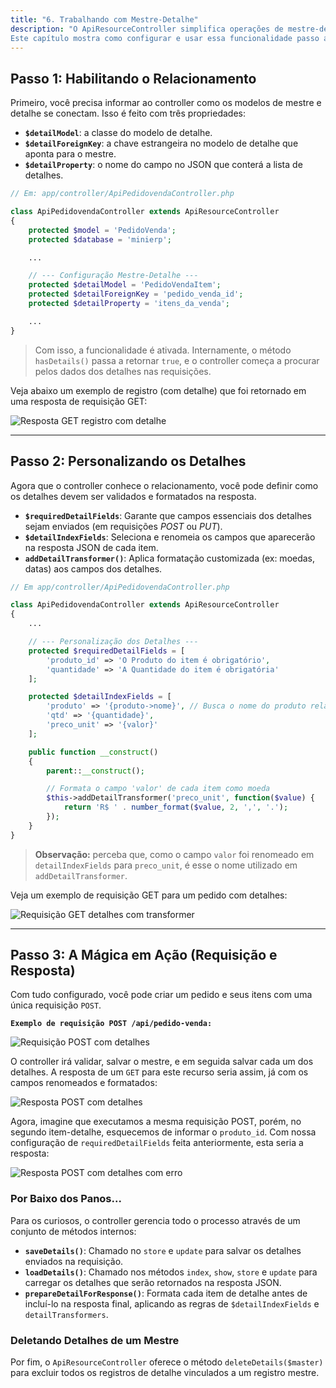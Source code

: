 ```yaml
---
title: "6. Trabalhando com Mestre-Detalhe"
description: "O ApiResourceController simplifica operações de mestre-detalhe, permitindo gerenciar um registro principal (o mestre) e seus registros relacionados (os detalhes) em uma única requisição. O caso de uso mais comum é um **Pedido de Venda** (mestre) e seus **Itens** (detalhes).
Este capítulo mostra como configurar e usar essa funcionalidade passo a passo."
---
```


## Passo 1: Habilitando o Relacionamento

Primeiro, você precisa informar ao controller como os modelos de mestre e detalhe se conectam. Isso é feito com três propriedades:

- **`$detailModel`**: a classe do modelo de detalhe.
- **`$detailForeignKey`**: a chave estrangeira no modelo de detalhe que aponta para o mestre.
- **`$detailProperty`**: o nome do campo no JSON que conterá a lista de detalhes.

```php
// Em: app/controller/ApiPedidovendaController.php

class ApiPedidovendaController extends ApiResourceController
{
    protected $model = 'PedidoVenda';
    protected $database = 'minierp';

    ...

    // --- Configuração Mestre-Detalhe ---
    protected $detailModel = 'PedidoVendaItem';
    protected $detailForeignKey = 'pedido_venda_id';
    protected $detailProperty = 'itens_da_venda';

    ...
}
```

> Com isso, a funcionalidade é ativada. Internamente, o método `hasDetails()` passa a retornar `true`, e o controller começa a procurar pelos dados dos detalhes nas requisições.

Veja abaixo um exemplo de registro (com detalhe) que foi retornado em uma resposta de requisição GET:

![Resposta GET registro com detalhe](https://monosnap.com/image/3OMisOTQc9riXUeVYGGELWhNGP6RhG)

---

## Passo 2: Personalizando os Detalhes

Agora que o controller conhece o relacionamento, você pode definir como os detalhes devem ser validados e formatados na resposta.

- **`$requiredDetailFields`**: Garante que campos essenciais dos detalhes sejam enviados (em requisições _POST_ ou _PUT_).
- **`$detailIndexFields`**: Seleciona e renomeia os campos que aparecerão na resposta JSON de cada item.
- **`addDetailTransformer()`**: Aplica formatação customizada (ex: moedas, datas) aos campos dos detalhes.

```php
// Em app/controller/ApiPedidovendaController.php

class ApiPedidovendaController extends ApiResourceController
{
    ...

    // --- Personalização dos Detalhes ---
    protected $requiredDetailFields = [
        'produto_id' => 'O Produto do item é obrigatório',
        'quantidade' => 'A Quantidade do item é obrigatória'
    ];

    protected $detailIndexFields = [
        'produto' => '{produto->nome}', // Busca o nome do produto relacionado
        'qtd' => '{quantidade}',
        'preco_unit' => '{valor}'
    ];

    public function __construct()
    {
        parent::__construct();

        // Formata o campo 'valor' de cada item como moeda
        $this->addDetailTransformer('preco_unit', function($value) {
            return 'R$ ' . number_format($value, 2, ',', '.');
        });
    }
}
```

> **Observação:** perceba que, como o campo `valor` foi renomeado em `detailIndexFields` para `preco_unit`, é esse o nome utilizado em `addDetailTransformer`.

Veja um exemplo de requisição GET para um pedido com detalhes:

![Requisição GET detalhes com transformer](https://monosnap.com/image/m5UUdiDnnkhYHc6VIqsSGxRBAgsZHo)

---

## Passo 3: A Mágica em Ação (Requisição e Resposta)

Com tudo configurado, você pode criar um pedido e seus itens com uma única requisição `POST`.

**`Exemplo de requisição POST /api/pedido-venda:`**

![Requisição POST com detalhes](https://monosnap.com/image/l8iitL2CVOln78cDVd2Ms5LlrBfpaJ)

O controller irá validar, salvar o mestre, e em seguida salvar cada um dos detalhes. A resposta de um `GET` para este recurso seria assim, já com os campos renomeados e formatados:

![Resposta POST com detalhes](https://monosnap.com/image/1Cyw1OzYDsxKz1dptifzDnJ8SHyoXJ)

Agora, imagine que executamos a mesma requisição POST, porém, no segundo item-detalhe, esquecemos de informar o `produto_id`. Com nossa configuração de `requiredDetailFields` feita anteriormente, esta seria a resposta:

![Resposta POST com detalhes com erro](https://monosnap.com/image/jTiJnPHSa0js46L6ToLq0dD4rkoFcC)

### Por Baixo dos Panos...

Para os curiosos, o controller gerencia todo o processo através de um conjunto de métodos internos:

- **`saveDetails()`**: Chamado no `store` e `update` para salvar os detalhes enviados na requisição.
- **`loadDetails()`**: Chamado nos métodos `index`, `show`, `store` e `update` para carregar os detalhes que serão retornados na resposta JSON.
- **`prepareDetailForResponse()`**: Formata cada item de detalhe antes de incluí-lo na resposta final, aplicando as regras de `$detailIndexFields` e `detailTransformers`.

### Deletando Detalhes de um Mestre

Por fim, o `ApiResourceController` oferece o método `deleteDetails($master)` para excluir todos os registros de detalhe vinculados a um registro mestre.